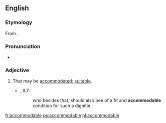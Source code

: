 ==English==

===Etymology===
From {{etyl|frm|en}} {{term|accomodable|lang=frm}}.

===Pronunciation===
* {{a|UK}} {{IPA|/əˈkɒmədəb(ə)l/|lang=en}}

===Adjective===
{{en-adj}}

# That may be [[accommodated]]; [[suitable]]. {{defdate|from 16th c.}}
#* {{RQ:Flr Mntgn Essays}}, II.7:
#*: who besides that, should also bee of a fit and '''accommodable''' condition for such a dignitie.

[[fr:accommodable]]
[[ps:accommodable]]
[[pl:accommodable]]